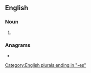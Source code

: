 ==English==

===Noun===
{{head|en|noun form}}

# {{plural of|aitch|lang=en}}

===Anagrams===
* {{anagrams|en|a=acehist|Cathies|achiest}}

[[Category:English plurals ending in "-es"]]